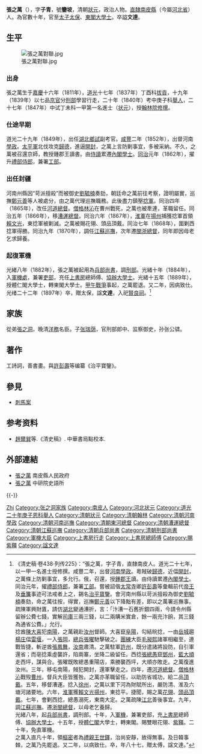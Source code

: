 {{Otheruses|other=名为张文达的其他人物|张文达}}
{{明清人物信息框
| 姓名 = 張之萬
| 原名 =
| 圖片名稱= 张之万.jpg
| 圖片大小 = 210px
| 圖片說明 = 清人绘《张之万像》
| 最高職務 = 太子太保東閣大學士管理吏部事務軍機大臣贈太保
| 國家 = 大清
| 爵位 =
| 籍貫 = [[直隸省|直隸省]][[南皮縣|南皮縣]]南街
| 族裔 = 漢族
| 旗籍 = 
| 字號 = 字子青，號鑾坡
| 諡號 = 文達
| 出生日期 = [[嘉慶|嘉慶]]十六年（1811年）
| 出生地點 = [[直隸省|直隸省]][[南皮縣|南皮縣]]
| 逝世日期 = [[光緒|光緒]]二十三年（1897年）（86歲）
| 逝世地點 = [[直隸省|直隸省]][[南皮縣|南皮縣]]
| 墓葬 = 南皮縣雙廟北，已毀
| 配偶 =
| 親屬 = （從弟）[[張之洞|張之洞]]<br />（祖父）[[张廷琛|张廷琛]]<br />（孫子）張公驌
| 出身 = 
*[[道光|道光]]二十年庚子科[[舉人|舉人]]
*道光二十七年丁未科[[進士|進士]]及第
| 經歷 = 
*[[翰林院|翰林院]][[修撰|修撰]]（道光二十七年）
*[[湖北|湖北]]副考官（道光二十九年）
*[[河南|河南]]正考官（咸豐元年）
*[[提督河南學政|提督河南學政]]（咸豐二年～？）
*[[日講起居注官|日講起居注官]]（咸豐六年署～？）
*[[上書房|上書房]]行走（咸豐七年～？）
*[[侍讀|侍讀]]（咸豐九年～十年）
*[[會試|會試]]同考官（咸豐九年、十年）
*[[教習庶吉士|教習庶吉士]]（咸豐九年～？年；同治十二年～？）
*日講起居注官（咸豐九年）
*翰林院[[侍講學士|侍講學士]]（咸豐十年～十一年）
*[[詹事|詹事]]（咸豐十一年）
*[[兵部左侍郎|兵部左侍郎]]（咸豐十一年署～？）
*[[工部左侍郎|工部左侍郎]]（咸豐十一年兼署～？）
*[[內閣學士|內閣學士]]（咸豐十一年～同治元年）
*[[禮部侍郎|禮部侍郎]]銜（咸豐十一年～同治元年兼任）
*禮部右侍郎（同治元年）
*吏部左侍郎（同治元年～二年）
*[[管理三庫大臣|管理戶部三庫事務]]（同治元年署～？）
*[[河南巡撫|河南巡撫]]（同治元年署）
*河南巡撫（同治二年～同治四年）
*河東[[河道總督|河道總督]]（同治四年署）
*河東河道總督（同治四年～五年）
*[[漕運總督|漕運總督]]（同治五年～九年）
*[[江蘇巡撫|江蘇巡撫]]（同治九年～十年）
*[[閩浙總督|閩浙總督]]（同治十年）
*[[兵部尚書|兵部尚書]]（光緒八年～九年）
*[[經筵講官|經筵講官]]（光緒八年～？）
*[[刑部尚書|刑部尚書]]（光緒九年～十五年）
*[[軍機大臣|軍機大臣]]上行走（光緒十年～二十年）
*[[吏部尚書|吏部尚書]]（光緒十年署～？）
*上書房總師傅（光緒十年～？）
*刑部尚書[[協辦大學士|協辦大學士]]（光緒十一年～十五年）
*[[會典|會典]]館正總裁（光緒十二年～？）
*[[方略|方略]]館總裁（光緒十四年～？年）
*[[太子太保|太子太保]]（光緒十五年～）
*[[體仁閣大學士|體仁閣大學士]]（光緒十五年～十八年）
*[[東閣大學士|東閣大學士]]（光緒十八年～二十二年）
| 著作 =
}}
'''張之萬'''（{{bd|1811年||1897年|catIdx=Z}}），字'''子青'''，號'''鑾坡'''，清朝[[狀元|狀元]]，政治人物。[[直隸|直隸]][[南皮縣|南皮縣]]（今屬[[河北省|河北省]]）人。為官數十年，官至[[太子太保|太子太保]]、[[東閣|東閣]][[大學士|大學士]]。卒謚'''文達'''。

==生平==
[[File:張之萬對聯.jpg|thumb]]
===出身===
張之萬生于[[嘉慶|嘉慶]]十六年（1811年），[[道光|道光]]十七年（1837年）丁酉科[[貢生|拔貢]]，十九年（1839年）以七品[[京官|京官]]分[[刑部|刑部]]學習行走，二十年（1840年）考中庚子科[[舉人|舉人]]，二十七年（1847年）中试丁未科一甲第一名進士（[[状元|状元]]），授[[翰林院|翰林院]][[修撰|修撰]]。

===仕途早期===
道光二十九年（1849年），出任[[湖北|湖北]][[鄉試|鄉試]]副考官。[[咸豐_(年號)|咸豐]]二年（1852年），出督河南[[學政|學政]]。[[太平軍|太平軍]]北伐攻克[[歸德|歸德]]，進逼[[開封|開封]]，之萬上言防剿事宜，多被采納。不久，之萬被召還京師，教授鍾郡王讀書。由[[侍讀|侍讀]]累遷[[內閣學士|內閣學士]]。[[同治|同治]]元年（1862年），擢升[[禮部|禮部]][[侍郎|侍郎]]，兼署[[工部|工部]]。

===出任封疆===
河南州縣因“苛派擅殺”而被御史[[劉毓楠|劉毓楠]]奏劾，朝廷命之萬前往考察，證明屬實，巡撫[[鄭元善|鄭元善]]等人被處分，由之萬代理巡撫職務。此後盡力鎮壓[[捻軍|捻軍]]。同治四年（1865年），改任[[河道總督|河道總督]]。[[僧格林沁|僧格林沁]]在曹州戰死，之萬也被牽連，革職留任。同治五年（1866年），移[[漕運總督|漕運總督]]。同治六年（1867年），[[淮軍|淮軍]]在[[揚州|揚州]]捕獲捻軍首領[[賴文光|賴文光]]，東捻軍被剿滅。之萬被賜花翎、頭品頂戴。同治七年（1868年），圍剿西捻軍得勝。同治九年（1870年），調任[[江蘇巡撫|江蘇巡撫]]，次年遷[[閩浙總督|閩浙總督]]，同年即因母老乞求歸養。

===起復軍機===
光緒八年（1882年），張之萬被起用為[[兵部尚書|兵部尚書]]，調[[刑部|刑部]]。光緒十年（1884年），入[[軍機處|軍機處]]，兼署[[吏部|吏部]]，充任[[上書房|上書房]]總師傅、[[協辦大學士|協辦大學士]]。光緒十五年（1889年），授體仁閣大學士，轉東閣大學士。[[甲午戰爭|甲午戰爭]]事起，之萬罷退。又二年，因病致仕。光绪二十二年（1897年）卒，贈太保，諡'''文達'''，入祀[[賢良祠|賢良祠]]。<ref>《清史稿·卷438·列传225》：“張之萬，字子青，直隸南皮人。道光二十七年，以一甲一名進士授修撰。咸豐二年，出督[[河南|河南]][[學政|學政]]。粵賊破[[歸德|歸德]]，近偪[[開封|開封]]，之萬條上防剿事宜，多允行。俄，召還，授[[鍾郡王|鍾郡王]]讀。由侍讀累遷[[內閣學士|內閣學士]]。同治元年，擢[[禮部侍郎|禮部侍郎]]，兼署[[工部|工部]]。嘗被詔偕[[太常寺|太常寺]]卿[[許彭壽|許彭壽]]等彙輯前代[[帝王|帝王]]及[[垂簾聽政|垂簾]]事迹可法戒者上之，錫名[[治平寶鑒|治平寶鑒]]。會河南州縣以苛派擅殺為御史[[劉毓楠|劉毓楠]]奏劾，命之萬往按，得實，巡撫[[鄭元善|鄭元善]]以下降黜有差，即以之萬署巡撫事。疏陳軍興財匱，請仿[[湖北|湖北]]變通漕折，言：「汴漕一石舊折銀四兩，今請令州縣留辦公費七錢，實解[[司庫|司庫]]三兩三錢，以二兩購米實倉，餘一兩充汴餉，其三錢為通省公費。」允行。<br>捻酋[[陳大喜|陳大喜]]犯[[南陽|南陽]]，之萬親赴[[汝州|汝州]]督師。大喜竄[[阜陽|阜陽]]，勾結皖捻，一由[[岳城|岳城]]趨[[楊庄|楊庄]]偪[[雷堰|雷堰]]，一入[[張岡|張岡]]，[[總兵|總兵]][[張曜|張曜]]馳擊破之。[[團練|團練]]大臣[[毛昶熙|毛昶熙]]諸軍相繼至，連戰皆捷，斬逆酋[[張鳳舞|張鳳舞]]，[[汝南|汝南]]肅清。之萬駐軍[[許州|許州]]，既分遣諸將設防，自引軍還省；而亳捻乘虛襲許，陷兩寨，坐降二級留任。西捻[[張總愚|張總愚]]竄[[鄧州|鄧州]]，[[藍大順|藍大順]]走西坪，謀與合。張曜既敗總愚重陽店，乘勝襲西坪，大順亦敗走。之萬復進汝州。三年，移屯南陽，賊犯開封，還軍擊走之。四年，遷[[河道總督|河道總督]]。[[僧格林沁|僧格林沁]]戰歿[[曹州|曹州]]，督兵大臣皆獲咎。之萬亦革職留任，以助防省城功，給二品[[頂戴|頂戴]]。五年，移督漕運。捻入[[徐州|徐州]]，之萬以里下河為財賦所出，嚴防清、淮及六塘河諸要地。六年，[[淮軍|淮軍]]獲[[賴文光|賴文光]][[揚州|揚州]]，東捻平。捷聞，賜之萬[[花翎|花翎]]、[[頭品頂戴|頭品頂戴]]。七年，會剿西捻，總愚溺死，東南大定。之萬疏陳[[江北|江北]]善後事宜。九年，調[[江蘇巡撫|江蘇巡撫]]。遷[[浙閩總督|浙閩總督]]，以母老乞養歸。<br>光緒八年，起[[兵部尚書|兵部尚書]]，調刑部。十年，入[[軍機|軍機]]，兼署吏部，充[[上書房|上書房]]總師傅、[[協辦大學士|協辦大學士]]。十五年，授[[體仁閣|體仁閣]]大學士，轉東閣。賜雙眼花翎、[[紫韁|紫韁]]。二十年，免直軍機。<br>之萬入直凡十年，領[[樞密|樞密]]者為[[禮親王|禮親王]][[世鐸|世鐸]]，治尚安靜，故得無事。及日韓事棘，之萬乃先罷退。又二年，以病致仕。卒，年八十七，贈太傅，諡文達。”</ref>

== 家族 ==
從弟[[張之洞|張之洞]]，晚清[[洋務|洋務]]名臣。子[[张瑞荫|张瑞荫]]，官刑部郎中、监察御史，孙张公骕。

==著作==
工詩詞，善書畫。與[[許彭壽|許彭壽]]等编纂《治平寶鑒》。

== 參見 ==
* [[刺馬案|刺馬案]]

== 参考资料 ==
{{reflist}}
{{refbegin}}
* [[趙爾巽|趙爾巽]]等.《清史稿》. 中華書局點校本.
{{refend}}

== 外部連結 ==
* [https://web.archive.org/web/20120324165715/http://www.nanpi.gov.cn/ShowArticle.asp?ArticleID=1485 張之萬] 南皮縣人民政府
* [http://npmhost.npm.gov.tw/ttscgi2/ttsquery?0:0:npmauac:TM%3D%B1i%A4%A7%B8U 張之萬] {{Wayback|url=http://npmhost.npm.gov.tw/ttscgi2/ttsquery?0:0:npmauac:TM%3D%B1i%A4%A7%B8U |date=20210414022221 }} 中研院史語所

{{-}}
{{start box}}
{{s-off}}
{{succession box|[[鄭元善|鄭元善]]|[[吳昌寿|吳昌寿]]|[[河南巡撫|河南巡撫]]|1862年－1865年}}
{{succession box|[[鄭敦謹|鄭敦謹]]|[[蘇廷魁|蘇廷魁]]|[[河東河道總督|河東河道總督]]|1865年－1866年}}
{{succession box|[[吳棠|吳棠]]|[[張兆棟|張兆棟]]|[[漕運總督|漕運總督]]|1866年－1870年}}
{{succession box|[[張兆棟|張兆棟]]|[[何璟|何璟]]|[[江蘇巡撫|江蘇巡撫]]|1870年－1871年}}
{{succession box|[[毛昶熙|毛昶熙]]|[[彭玉麟|彭玉麟]]|[[清朝兵部尚书列表#兵部漢尚書|兵部漢尚書]]|<small>光緒八年二月戊辰－光緒九年正月丙午<br>（1882年3月30日－1883年3月3日）</small>}}
{{succession box|[[潘祖蔭|潘祖蔭]]|[[孫毓汶|孫毓汶]]|[[清朝刑部尚书列表#刑部汉尚书|刑部漢尚書]]|<small>光绪九年正月丙午－光绪十五年正月辛酉<br>（1883年3月3日－1889年2月14日）</small>}}
{{end box}}

{{道光二十七年丁未科殿試金榜}}
{{清朝入祀賢良祠}}

{{權威控制}}

{{DEFAULTSORT:Zhang張}}
[[Category:張姓|Zhi]]
[[Category:张之洞家族|Category:张之洞家族]]
[[Category:南皮人|Category:南皮人]]
[[Category:河北状元|Category:河北状元]]
[[Category:道光二十年庚子恩科舉人|Category:道光二十年庚子恩科舉人]]
[[Category:清朝狀元|Category:清朝狀元]]
[[Category:清朝翰林|Category:清朝翰林]]
[[Category:清朝河南學政|Category:清朝河南學政]]
[[Category:清朝河南巡撫|Category:清朝河南巡撫]]
[[Category:清朝東河總督|Category:清朝東河總督]]
[[Category:清朝漕運總督|Category:清朝漕運總督]]
[[Category:清朝江蘇巡撫|Category:清朝江蘇巡撫]]
[[Category:清朝兵部尚書|Category:清朝兵部尚書]]
[[Category:清朝刑部尚書|Category:清朝刑部尚書]]
[[Category:軍機大臣|Category:軍機大臣]]
[[Category:上書房行走|Category:上書房行走]]
[[Category:上書房總師傅|Category:上書房總師傅]]
[[Category:賜紫韁|Category:賜紫韁]]
[[Category:諡文達|Category:諡文達]]